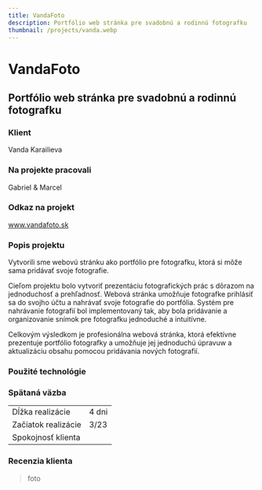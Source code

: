 ```yaml
---
title: VandaFoto
description: Portfólio web stránka pre svadobnú a rodinnú fotografku
thumbnail: /projects/vanda.webp
---
```



# VandaFoto

## Portfólio web stránka pre svadobnú a rodinnú fotografku

### Klient

Vanda Karailieva

### Na projekte pracovali

Gabriel & Marcel

### Odkaz na projekt

www.vandafoto.sk

### Popis projektu

Vytvorili sme webovú stránku ako portfólio pre fotografku, ktorá si môže sama pridávať svoje fotografie.

Cieľom projektu bolo vytvoriť prezentáciu fotografických prác s dôrazom na jednoduchosť a prehľadnosť.
Webová stránka umožňuje fotografke prihlásiť sa do svojho účtu a nahrávať svoje fotografie do portfólia.
Systém pre nahrávanie fotografií bol implementovaný tak, aby bola pridávanie a organizovanie snímok pre fotografku jednoduché a intuitívne.

Celkovým výsledkom je profesionálna webová stránka, ktorá efektívne prezentuje portfólio fotografky a umožňuje jej jednoduchú úpravuw
a aktualizáciu obsahu pomocou pridávania nových fotografií.

### Použité technológie

<div class="not-prose mt-5 flex flex-wrap gap-7">
  <Technology name="Astro" color="#7310a3" size={40}>
    <Icon name="simple-icons:astro" size={40} />
  </Technology>
  <Technology name="JavaScript" color="#f6e12d" size={40}>
    <Icon name="vscode-icons:file-type-js-official" size={40} />
  </Technology>
  <Technology name="tailwindcss" color="#139494" size={40}>
    <Icon name="logos:tailwindcss-icon" size={40} />
  </Technology>
</div>

### Spätaná väzba

|                     |            |
| ------------------- | ---------- |
| Dĺžka realizácie    | 4 dni     |
| Začiatok realizácie | 3/23       |
| Spokojnosť klienta  | <StarsRating rating={5} />|

### Recenzia klienta

> foto
